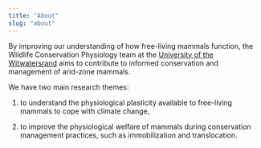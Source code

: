 ```yaml
---
title: "About"
slug: "about"
---
```


By improving our understanding of how free-living mammals function, the Wildlife Conservation Physiology team at the [University of the Witwatersrand](https://www.wits.ac.za/) aims to contribute to informed conservation and management of arid-zone mammals.

We have two main research themes: 

1. to understand the physiological plasticity available to free-living mammals to cope with climate change,

2. to improve the physiological welfare of mammals during conservation management practices, such as immobilization and translocation. 

<br>
<br>

